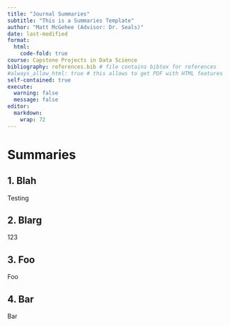 ```yaml
---
title: "Journal Summaries"
subtitle: "This is a Summaries Template"
author: "Matt McGehee (Advisor: Dr. Seals)"
date: last-modified
format:
  html:
    code-fold: true
course: Capstone Projects in Data Science
bibliography: references.bib # file contains bibtex for references
#always_allow_html: true # this allows to get PDF with HTML features
self-contained: true
execute: 
  warning: false
  message: false
editor: 
  markdown: 
    wrap: 72
---
```


# Summaries

## 1. Blah

Testing

## 2. Blarg

123

## 3. Foo

Foo

## 4. Bar

Bar